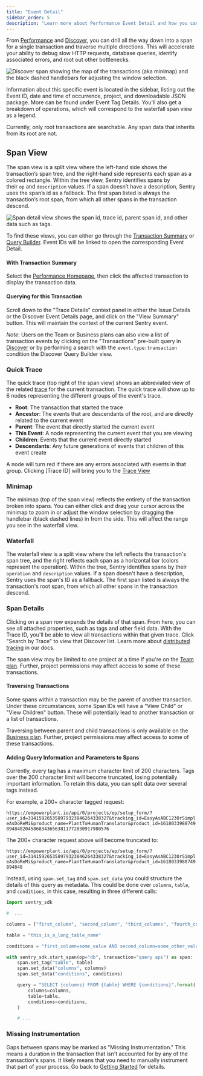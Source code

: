 ```yaml
---
title: "Event Detail"
sidebar_order: 5
description: "Learn more about Performance Event Detail and how you can drill all the way down into a span for a single transaction and traverse multiple directions. This will accelerate your ability to debug slow HTTP requests, database queries, identify associated errors, and root out other bottlenecks."
---
```


From [Performance](/product/performance/) and [Discover](/product/discover-queries/), you can drill all the way down into a span for a single transaction and traverse multiple directions. This will accelerate your ability to debug slow HTTP requests, database queries, identify associated errors, and root out other bottlenecks.

![Discover span showing the map of the transactions (aka minimap) and the black dashed handlebars for adjusting the window selection.](./perf-event-detail.png)

Information about this specific event is located in the sidebar, listing out the Event ID, date and time of occurrence, project, and downloadable JSON package. More can be found under Event Tag Details. You'll also get a breakdown of operations, which will correspond to the waterfall span view as a legend.

<Alert>
Currently, only root transactions are searchable. Any span data that inherits from its root are not.
</Alert>

## Span View

The span view is a split view where the left-hand side shows the transaction’s span tree, and the right-hand side represents each span as a colored rectangle. Within the tree view, Sentry identifies spans by their `op` and `description` values. If a span doesn’t have a description, Sentry uses the span’s id as a fallback. The first span listed is always the transaction’s root span, from which all other spans in the transaction descend.

![Span detail view shows the span id, trace id, parent span id, and other data such as tags.](./span-details.png)

To find these views, you can either go through the [Transaction Summary](/product/performance/transaction-summary/) or [Query Builder](/product/discover-queries/query-builder/). Event IDs will be linked to open the corresponding Event Detail.

#### With Transaction Summary

Select the [Performance Homepage](/product/performance/), then click the affected transaction to display the transaction data.

#### Querying for this Transaction

Scroll down to the "Trace Details" context panel in either the Issue Details or the Discover Event Details page, and click on the "View Summary" button. This will maintain the context of the current Sentry event.

_Note_: Users on the Team or Business plans can also view a list of transaction events by clicking on the "Transactions" pre-built query in [Discover](/product/discover-queries/) or by performing a search with the `event.type:transaction` condition the Discover Query Builder view.

### Quick Trace

The quick trace (top right of the span view) shows an abbreviated view of the related [trace](/product/performance/distributed-tracing) for the current transaction.
The quick trace will show up to 6 nodes representing the different groups of the event's trace.
- **Root**: The transaction that started the trace
- **Ancestor**: The events that are descendants of the root, and are directly related to the current event
- **Parent**: The event that directly started the current event
- **This Event**: A node representing the current event that you are viewing
- **Children**: Events that the current event directly started
- **Descendants**: Any future generations of events that children of this event create

A node will turn red if there are any errors associated with events in that group.
Clicking [Trace ID] will bring you to the [Trace View](/product/performance/trace-view)

### Minimap

The minimap (top of the span view) reflects the entirety of the transaction broken into spans. You can either click and drag your cursor across the minimap to zoom in or adjust the window selection by dragging the handlebar (black dashed lines) in from the side. This will affect the range you see in the waterfall view.

### Waterfall

The waterfall view is a split view where the left reflects the transaction's span tree, and the right reflects each span as a horizontal bar (colors represent the operation). Within the tree, Sentry identifies spans by their `operation` and `description` values. If a span doesn't have a description, Sentry uses the span's ID as a fallback. The first span listed is always the transaction's root span, from which all other spans in the transaction descend.

### Span Details

Clicking on a span row expands the details of that span. From here, you can see all attached properties, such as tags and other field data. With the Trace ID, you'll be able to view all transactions within that given trace. Click "Search by Trace" to view that Discover list. Learn more about [distributed tracing](/product/performance/distributed-tracing/) in our docs.

<Alert>

The span view may be limited to one project at a time if you're on the [Team plan](https://sentry.io/pricing/). Further, project permissions may affect access to some of these transactions.

</Alert>

#### Traversing Transactions

Some spans within a transaction may be the parent of another transaction. Under these circumstances, some Span IDs will have a "View Child" or "View Children" button. These will potentially lead to another transaction or a list of transactions.

<Alert>

Traversing between parent and child transactions is only available on the [Business plan](https://sentry.io/pricing/). Further, project permissions may affect access to some of these transactions.

</Alert>

#### Adding Query Information and Parameters to Spans

Currently, every tag has a maximum character limit of 200 characters. Tags over the 200 character limit will become truncated, losing potentially important information. To retain this data, you can split data over several tags instead.

For example, a 200+ character tagged request:

`https://empowerplant.io/api/0/projects/ep/setup_form/?user_id=314159265358979323846264338327&tracking_id=EasyAsABC123OrSimpleAsDoReMi&product_name=PlantToHumanTranslator&product_id=161803398874989484820458683436563811772030917980576`

The 200+ character request above will become truncated to:

`https://empowerplant.io/api/0/projects/ep/setup_form/?user_id=314159265358979323846264338327&tracking_id=EasyAsABC123OrSimpleAsDoReMi&product_name=PlantToHumanTranslator&product_id=1618033988749894848`

Instead, using `span.set_tag` and `span.set_data` you could structure the details of this query as metadata. This could be done over `columns`, `table`, and `conditions`, in this case, resulting in three different calls:

```python
import sentry_sdk

#  ...

columns = ["first_column", "second_column", "third_columns", "fourth_column", "fifth_column", "sixth_column"]

table = "this_is_a_long_table_name"

conditions = "first_column=some_value AND second_column=some_other_value AND third_column=yet_another_value"

with sentry_sdk.start_span(op="db", transaction="query api") as span:
    span.set_tag("table", table)
    span.set_data("columns", columns)
    span.set_data("conditions", conditions)

    query = "SELECT {columns} FROM {table} WHERE {conditions}".format(
        columns=columns,
        table=table,
        conditions=conditions,
    )

    # ...
```

### Missing Instrumentation

Gaps between spans may be marked as "Missing Instrumentation." This means a duration in the transaction that isn't accounted for by any of the transaction's spans. It likely means that you need to manually instrument that part of your process. Go back to [Getting Started](/product/performance/getting-started/) for details.
